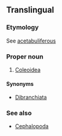 ==Translingual==
{{wikipedia|Coleoidea}}
{{wikispecies|Coleoidea}}
===Etymology===
{{etyl|NL.|mul}}  See [[acetabuliferous]]

===Proper noun===
{{taxoninfl}}

# {{context|archaic|lang=mul}} [[Coleoidea]]

====Synonyms====
* [[Dibranchiata]]

===See also===
* [[Cephalopoda]]